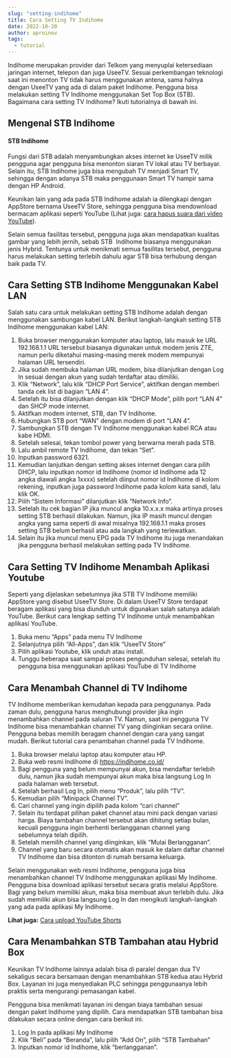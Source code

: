 ```yaml
---
slug: "setting-indihome"
title: Cara Setting TV Indihome
date: 2022-10-20
author: aproinov
tags:
  - tutorial
---
```


Indihome merupakan provider dari Telkom yang menyuplai ketersediaan jaringan internet, telepon dan juga UseeTV. Sesuai perkembangan teknologi saat ini menonton TV tidak harus menggunakan antena, sama halnya dengan UseeTV yang ada di dalam paket Indihome. Pengguna bisa melakukan setting TV Indihome menggunakan Set Top Box (STB). Bagaimana cara setting TV Indihome? Ikuti tutorialnya di bawah ini.

## Mengenal STB Indihome 

#### STB Indihome

Fungsi dari STB adalah menyambungkan akses internet ke UseeTV milik pengguna agar pengguna bisa menonton siaran TV lokal atau TV berbayar. Selain itu, STB Indihome juga bisa mengubah TV menjadi Smart TV, sehingga dengan adanya STB maka penggunaan Smart TV hampir sama dengan HP Android. 

Keunikan lain yang ada pada STB Indihome adalah ia dilengkapi dengan AppStore bernama UseeTV Store, sehingga pengguna bisa mendownload bermacam aplikasi seperti YouTube (Lihat juga: [cara hapus suara dari video YouTube](http://web.if.unila.ac.id/hanafianto/cara-hapus-suara-dari-video-youtube/)).

Selain semua fasilitas tersebut, pengguna juga akan mendapatkan kualitas gambar yang lebih jernih, sebab STB  Indihome biasanya menggunakan jenis Hybrid. Tentunya untuk menikmati semua fasilitas tersebut, pengguna harus melakukan setting terlebih dahulu agar STB bisa terhubung dengan baik pada TV. 

## Cara Setting STB Indihome Menggunakan Kabel LAN 

Salah satu cara untuk melakukan setting STB Indihome adalah dengan menggunakan sambungan kabel LAN. Berikut langkah-langkah setting STB Indihome menggunakan kabel LAN:

1. Buka browser menggunakan komputer atau laptop, lalu masuk ke URL 192.168.1.1 URL tersebut biasanya digunakan untuk modem jenis ZTE, namun perlu diketahui masing-masing merek modem mempunyai halaman URL tersendiri.
2. Jika sudah membuka halaman URL modem, bisa dilanjutkan dengan Log In sesuai dengan akun yang sudah terdaftar atau dimiliki.
3. Klik “Network”, lalu klik “DHCP Port Service”, aktifkan dengan memberi tanda cek list di bagian “LAN 4”.
4. Setelah itu bisa dilanjutkan dengan klik “DHCP Mode”, pilih port “LAN 4” dan SHCP mode internet.
5. Aktifkan modem internet, STB, dan TV Indihome.
6. Hubungkan STB port “WAN” dengan modem di port “LAN 4”.
7. Sambungkan STB dengan TV Indihome menggunakan kabel RCA atau kabe HDMI.
8. Setelah selesai, tekan tombol power yang berwarna merah pada STB.
9. Lalu ambil remote TV Indihome, dan tekan “Set”.
10. Inputkan password 6321.
11. Kemudian lanjutkan dengan setting akses internet dengan cara pilih DHCP, lalu inputkan nomor id Indihome (nomor id Indihome ada 12 angka diawali angka 1xxxx) setelah diinput nomor id Indihome di kolom rekening, inputkan juga password Indihome pada kolom kata sandi, lalu klik OK.
12. Pilih “Sistem Informasi” dilanjutkan klik “Network Info”.
13. Setelah itu cek bagian IP jika muncul angka 10.x.x.x maka artinya proses setting STB berhasil dilakukan. Namun, jika IP masih muncul dengan angka yang sama seperti di awal misalnya 192.168.1.1 maka proses setting STB belum berhasil atau ada langkah yang terlewatkan.
14. Selain itu jika muncul menu EPG pada TV Indihome itu juga menandakan jika pengguna berhasil melakukan setting pada TV Indihome.

## Cara Setting TV Indihome Menambah Aplikasi Youtube

Seperti yang dijelaskan sebelumnya jika STB TV Indihome memiliki AppStore yang disebut UseeTV Store. Di dalam UseeTV Store terdapat beragam aplikasi yang bisa diunduh untuk digunakan salah satunya adalah YouTube. Berikut cara lengkap setting TV Indihome untuk menambahkan aplikasi YouTube.

1. Buka menu “Apps” pada menu TV Indihome
2. Selanjutnya pilih “All-Apps”, dan klik “UseeTV Store”
3. Pilih aplikasi Youtube, klik unduh atau install.
4. Tunggu beberapa saat sampai proses pengunduhan selesai, setelah itu pengguna bisa menggunakan aplikasi YouTube di TV Indihome

## Cara Menambah Channel di TV Indihome

TV Indihome memberikan kemudahan kepada para penggunanya. Pada zaman dulu, pengguna harus menghubungi provider jika ingin menambahkan channel pada saluran TV. Namun, saat ini pengguna TV Indihome bisa menambahkan channel TV yang diinginkan secara online. Pengguna bebas memilih beragam channel dengan cara yang sangat mudah. Berikut tutorial cara penambahan channel pada TV Indihome.

1. Buka browser melalui laptop atau komputer atau HP.
2. Buka web resmi Indihome di https://indihome.co.id/
3. Bagi pengguna yang belum mempunyai akun, bisa mendaftar terlebih dulu, namun jika sudah mempunyai akun maka bisa langsung Log In pada halaman web tersebut.
4. Setelah berhasil Log In, pilih menu “Produk”, lalu pilih “TV”.
5. Kemudian pilih “Minipack Channel TV”.
6. Cari channel yang ingin dipilih pada kolom “cari channel”
7. Selain itu terdapat pilihan paket channel atau mini pack dengan variasi harga. Biaya tambahan channel tersebut akan dihitung setiap bulan, kecuali pengguna ingin berhenti berlangganan channel yang sebelumnya telah dipilih.
8. Setelah memilih channel yang diinginkan, klik “Mulai Berlangganan”.
9. Channel yang baru secara otomatis akan masuk ke dalam daftar channel TV Indihome dan bisa ditonton di rumah bersama keluarga.

Selain menggunakan web resmi Indihome, pengguna juga bisa menambahkan channel TV Indihome menggunakan aplikasi My Indihome. Pengguna bisa download aplikasi tersebut secara gratis melalui AppStore. Bagi yang belum memiliki akun, maka bisa membuat akun terlebih dulu. Jika sudah memiliki akun bisa langsung Log In dan mengikuti langkah-langkah yang ada pada aplikasi My Indihome. 

**Lihat juga:** [Cara upload YouTube Shorts](https://civitas.uns.ac.id/sciencewords/cara-upload-youtube-shorts/)

## Cara Menambahkan STB Tambahan atau Hybrid Box 

Keunikan TV Indihome lainnya adalah bisa di paralel dengan dua TV sekaligus secara bersamaan dengan menambahkan STB kedua atau Hybrid Box. Layanan ini juga menyediakan PLC sehingga penggunaanya lebih praktis serta mengurangi pemasangan kabel. 

Pengguna bisa menikmati layanan ini dengan biaya tambahan sesuai dengan paket Indihome yang dipilih. Cara mendapatkan STB tambahan bisa dilakukan secara online dengan cara berikut ini.

1. Log In pada aplikasi My Indihome
2. Klik “Beli” pada “Beranda”, lalu pilih “Add On”, pilih “STB Tambahan”
3. Inputkan nomor id Indihome, klik “berlangganan”.
